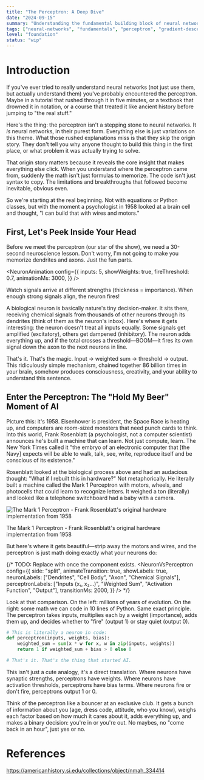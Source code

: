 ```yaml
---
title: "The Perceptron: A Deep Dive"
date: "2024-09-15"
summary: "Understanding the fundamental building block of neural networks through intuition, mathematics, and implementation."
tags: ["neural-networks", "fundamentals", "perceptron", "gradient-descent"]
level: "foundation"
status: "wip"
---
```


# Introduction

If you've ever tried to really understand neural networks (not just use them, but actually understand them) you've probably encountered the perceptron. Maybe in a tutorial that rushed through it in five minutes, or a textbook that drowned it in notation, or a course that treated it like ancient history before jumping to "the real stuff."

Here's the thing: the perceptron isn't a stepping stone to neural networks. It *is* neural networks, in their purest form. Everything else is just variations on this theme. What those rushed explanations miss is that they skip the origin story. They don't tell you why anyone thought to build this thing in the first place, or what problem it was actually trying to solve.

That origin story matters because it reveals the core insight that makes everything else click. When you understand where the perceptron came from, suddenly the math isn't just formulas to memorize. The code isn't just syntax to copy. The limitations and breakthroughs that followed become inevitable, obvious even.

<PerceptronContinuum className="mt-12" />

So we're starting at the real beginning. Not with equations or Python classes, but with the moment a psychologist in 1958 looked at a brain cell and thought, "I can build that with wires and motors."

## First, Let's Peek Inside Your Head

Before we meet the perceptron (our star of the show), we need a 30-second neuroscience lesson. Don't worry, I'm not going to make you memorize dendrites and axons. Just the fun parts.

<NeuronAnimation
  config={{
    inputs: 5,
    showWeights: true,
    fireThreshold: 0.7,
    animationMs: 3000,
  }}
/>
<p className="text-sm text-gray-600 text-center mt-2 italic">Watch signals arrive at different strengths (thickness = importance). When enough strong signals align, the neuron fires!</p>

A biological neuron is basically nature's tiny decision-maker. It sits there, receiving chemical signals from thousands of other neurons through its dendrites (think of them as the neuron's inbox). Here's where it gets interesting: the neuron doesn't treat all inputs equally. Some signals get amplified (excitatory), others get dampened (inhibitory). The neuron adds everything up, and if the total crosses a threshold—BOOM—it fires its own signal down the axon to the next neurons in line.

That's it. That's the magic. Input → weighted sum → threshold → output. This ridiculously simple mechanism, chained together 86 billion times in your brain, somehow produces consciousness, creativity, and your ability to understand this sentence.

## Enter the Perceptron: The "Hold My Beer" Moment of AI

Picture this: it's 1958. Eisenhower is president, the Space Race is heating up, and computers are room-sized monsters that need punch cards to think. Into this world, Frank Rosenblatt (a psychologist, not a computer scientist) announces he's built a machine that can learn. Not just compute, learn. The New York Times called it "the embryo of an electronic computer that [the Navy] expects will be able to walk, talk, see, write, reproduce itself and be conscious of its existence."

Rosenblatt looked at the biological process above and had an audacious thought: "What if I rebuilt this in hardware?" Not metaphorically. He literally built a machine called the Mark 1 Perceptron with motors, wheels, and photocells that could learn to recognize letters. It weighed a ton (literally) and looked like a telephone switchboard had a baby with a camera.

<img src="/Mark1.jpg" alt="The Mark 1 Perceptron - Frank Rosenblatt's original hardware implementation from 1958" className="w-full max-w-2xl mx-auto my-8 rounded-lg shadow-lg" />
<p className="text-sm text-gray-600 text-center mt-2 italic">The Mark 1 Perceptron - Frank Rosenblatt's original hardware implementation from 1958</p>

But here's where it gets beautiful—strip away the motors and wires, and the perceptron is just math doing exactly what your neurons do:

{/*
TODO: Replace with <NeuronVsPerceptron /> once the component exists.
<NeuronVsPerceptron
  config={{
    side: "split",
    animateTransition: true,
    showLabels: true,
    neuronLabels: ["Dendrites", "Cell Body", "Axon", "Chemical Signals"],
    perceptronLabels: ["Inputs (x₁, x₂...)", "Weighted Sum", "Activation Function", "Output"],
    transitionMs: 2000,
  }}
/>
*/}

Look at that comparison. On the left: millions of years of evolution. On the right: some math we can code in 10 lines of Python. Same exact principle. The perceptron takes inputs, multiplies each by a weight (importance), adds them up, and decides whether to "fire" (output 1) or stay quiet (output 0).

```python
# This is literally a neuron in code:
def perceptron(inputs, weights, bias):
    weighted_sum = sum(x * w for x, w in zip(inputs, weights))
    return 1 if weighted_sum + bias > 0 else 0

# That's it. That's the thing that started AI.
```

This isn't just a cute analogy, it's a direct translation. Where neurons have synaptic strengths, perceptrons have weights. Where neurons have activation thresholds, perceptrons have bias terms. Where neurons fire or don't fire, perceptrons output 1 or 0.

Think of the perceptron like a bouncer at an exclusive club. It gets a bunch of information about you (age, dress code, attitude, who you know), weighs each factor based on how much it cares about it, adds everything up, and makes a binary decision: you're in or you're out. No maybes, no "come back in an hour", just yes or no.

# References
https://americanhistory.si.edu/collections/object/nmah_334414